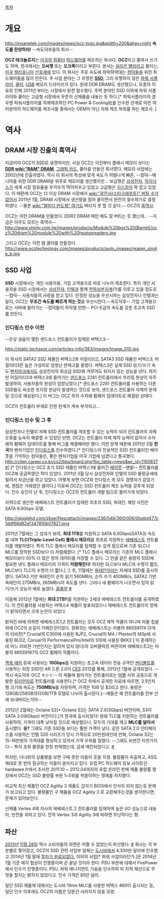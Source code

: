 [[목차]]

= 개요 =
http://insanetek.com/images/news/ocz-logo.jpg&width=200&align=right
'''속도를 찬양하라!''' --속도덕후들의 회사--

'''OCZ 테크놀로지'''는 [[미국]]의 [[컴퓨터]] [[하드웨어]]를 제조하는 회사다. '''OCZ'''라고 줄여서 쓰기도 하며, 한국에서는 '''오씨젯''' 또는 '''오크족'''이라고 부른다. 본사는 [[실리콘 밸리]]라고 불리는, [[미국]] [[캘리포니아]] [[산호세]]에 있다. 이 회사는 주로 속도에 하악하악대는 [[컴덕]]들을 위한 하드웨어들을 많이 만든다. 주 사업 분야는 그 유명한 '''[[SSD]]''', 그리 유명하지 않은 [[파워 서플라이]], [[쿨러]], [[USB]] 메모리 드라이브가 있다. 원래 DDR DRAM도 생산했으나, 모종의 이유로 인해 2011년 부터는 시장에서 완전 철수했다. 주력 분야인 SSD 이외에 파워 서플라이와 쿨러는 고급형 시장에서 꾸준히 신제품을 내놓는 듯 하다.[* 파워서플라이의 경우엔 파워서플라이를 자체제조하던 PC Power & Cooling社를 인수한 관계로 이런 여러분야의 하드웨어를 제조사들 중에서는 OEM이 아닌 자체 제조 파워를 파는 제조사. ]

= 역사 =
== DRAM 시장 진출의 흑역사 ==

지금이야 OCZ가 SSD로 유명하지만, 사실 OCZ는 이전부터 플래시 메모리 보다는 '''[[DDR]] [[wiki:"RAM" DRAM]]''', [[그래픽 카드]], 쿨러를 만들던 회사였다. 메모리 사업에는 2002년에 진출하였다. 역시 이 회사의 특성에 맞게 속도가 허벌나게 빠른, --컴덕--매니아를 위한 DDR DRAM을 위주로 메모리를 생산했지만... 보급형은 [[삼성전자]], [[하이닉스]]가 세계 시장 점유율을 우걱우걱 먹어치우고 있었고 고급형은 [[지스킬]]이 꽉 잡고 있었다. 이 때문에 OCZ는 더 이상 DRAM 시장에서 [[wiki:"광전사(스타크래프트)" 버틸 수가 없어서]] 2011년 1월, DRAM 시장에서 생산량을 점차 줄이면서 완전히 철수하기로 결정하였다. --물론 [[wiki:"엘피다 반도체" 여기]]도 버티지 못 할 것 같다.-- OCZ의 [[흑역사]].

OCZ는 이런 DRAM을 만들었다. DDR2 DRAM 때만 해도 잘 버티는 듯 했는데... --지금은 아무도 모르는 흑역사--
http://www.shinly.com.tw/images/products/Module%20box%20(Barret)/ocz%20dram%20module%20with%20heatspreaders.jpg

그리고 OCZ는 이런 램 쿨러를 만들었다.
http://www.ocztechnology.com/images/products/auto_images/reaper_single_b.jpg

== SSD 사업 ==

'''SSD''' 시장에서는 개인 사용자용, 기업 고객용으로 따로 나누어 제조한다. 특히 개인 사용자용 SSD 시장에서는 [[삼성전자]], [[인텔]]과 함께 [[천하삼분지계]](?)를 이루고 있을 정도로 --컴덕-- 사용자들의 사랑을 받고 있다. 안정된 성능을 우선시하는 삼성전자나 인텔과는 달리, OCZ는 '''무조건 속도를 빠르게 하는 것'''을 우선시한다.--속도덕후-- 기업 고객용으로는 서버에 들어가는 --컴덕들이 하악댈 만한-- PCI-E급의 속도를 갖춘 초고속 SSD를 만든다.

=== 인디링스 인수 이전 ===

--온갖 설움이 맺힌 샌드포스 컨트롤러가 탑재된 버텍스3--

http://static.techspot.com/articles-info/383/images/Image_01S.jpg

이 회사의 SATA2 SSD 제품인 버텍스2와 어질리티2, SATA3 SSD 제품인 버텍스3, 어질리티3은 높은 가성비로 엄청난 판매고를 올렸다. 버텍스3은 실제 SSD 읽기/쓰기 속도 [[벤치마크]]에서도 삼성전자의 최상급 SSD와 겨루어도 뒤지지 않는 성능을 낸다. 하지만 어질리티3과 버텍스3에 들어가는 [[샌드포스]] 2281 컨트롤러에서 프리징 현상이 자주 발생하여, 사용자들의 원성이 엄청났었다.[* 샌드포스 2281 컨트롤러를 사용하는 다른 SSD들도 비슷한 프리징 현상이 발생하는 것으로 보아, 샌드포스 컨트롤러 자체의 문제일 것으로 예상된다.] 이 버그는 OCZ 측의 수차례 펌웨어 업데이트로 해결된 상태다.

OCZ의 컨트롤러 부재로 인한 한계가 계속 부각되고...

=== 인디링스 인수 및 그 후 ===

삼성전자나 인텔이 자체 SSD 컨트롤러를 제조할 수 있는 능력이 되어 컨트롤러의 자체 오류를 능숙히 해결할 수 있었던 반면, OCZ는 컨트롤러 자체 제작 능력이 없어서 수차례의 펌웨어 업데이트를 통해 버그를 해결해야만 했다. 이런 문제 때문에 2011년 3월 '''한국'''의 벤처기업인 [[인디링스]]를 인수하였다.[* 인디링스의 전설적인 SSD 컨트롤러인 베어풋을 기억하는 컴덕들은, 좋은 벤처기업을 미국 기업에 넘겼다고 통곡했다. [[http://clien.career.co.kr/cs2/bbs/board.php?bo_table=news&wr_id=1100837 #]]] [* 인디링스는 OCZ 초기 SSD 제품인 버텍스1에 들어간 [[베어풋]]--맨발-- 컨트롤러를 OCZ에 공급하였던 적이 있었다. 2011년 3월 당시 삼성전자와 인텔의 SSD 물량공세에 밀려서 자금난을 겪고 있었다. 어떻게 보면 OCZ와 인디링스 측 모두 경쟁자가 같았기에, 괜찮은 거래였던 셈이다.] 이로써 OCZ는 SSD 컨트롤러 제조 능력을 갖추게 되었다. 인수 승인이 난 후, 인디링스는 OCZ의 컨트롤러 개발 팀으로 들어가게 되었다.

자력으로 생산한 에베레스트 컨트롤러가 탑재된 최초의 SSD, 옥테인. 해당 사진은 SATA 6.0Gbps 모델.

http://gigglehd.com/zbxe/files/attach/images/236/548/360/006/0babd477c1ddf66d82ef347810b07821.png

2011년 7월에는 그 성과가 보여, '''최대 1TB'''를 지원하고 SATA 6.0Gbps(SATA3) 속도를 내며 '''TLC(Triple-Level Cell) 플래시 메모리'''를 최초로 지원하는 [[에베레스트]] 컨트롤러를 개발하였다. 특히 TLC 플래시 메모리를 탑재할 수 있게 됨으로써 기존 SLC나 MLC를 장착한 SSD보다 더 저렴해졌다. [* TLC 플래시 메모리는 기존의 MLC 플래시 메모리보다 50% 더 많은 양의 데이터를 저장할 수 있다. 그 만큼 같은 용량의 SSD에 필요한 낸드 플래시 메모리의 가격이 '''저렴해진다'''! 하지만 SLC보다 MLC의 수명이 짧듯, MLC보다 TLC의 수명이 더 짧다.] 그 후, 11월에는 [[옥테인]]이라는 차세대 SSD를 출시하였다. SATA3 기반 옥테인이 순차 읽기 560MB/s, 순차 쓰기 400MB/s, SATA2 기반 옥테인이 275MB/s, 265MB/s의 속도를 낸다. 그러나 새 펌웨어가 나오면서 임의 읽기/쓰기 성능이 배로 늘었다. [[흠좀무]] [http://gigglehd.com/zbxe/6926666 #]

이듬해 2012년 1월에는 '''최대 2TB!!'''를 지원하는 2세대 에베레스트 컨트롤러를 공개하였다. 이 컨트롤러를 사용하는 버텍스4 제품이 발표되었으나 에베레스트 컨트롤러의 정체가 밝혀지면서 크게 논란이 되었다.

밝혀진 바에 의하면 에베레스트1,2 컨트롤러는 모두 OCZ 제작 작품이 아니며 마블 칩셑위에 OCZ의 손길이 가해진것이었다. 정확히는 에베레스트는 마블의 88SS9174 (3개의 리비젼[* Crucial의 C300에 사용된 BJP2, Crucial의 M4 /  Plextor의 M3p에 사용된 BLD2, Corsair의 PerformancePro/Intel의 510에 사용된 BKK2 ] 이 존재하는데 어느 리비젼 기반인지는 알려져 있지 않다)의 오버클럭킹 버젼이며 에베레스트2는 마블의 88SS9187의 OCZ 펌웨어 작품이다.

[[맥북 에어]] 등에 사용되는 '''10Gbps'''를 지원하는 초고속 데이터 전송 규격인 [[썬더볼트]]를 사용하는 외장 SSD인 AR 드론 2.0이 [[CES]] 2012를 통해, 2012년 1월에 공개되었다. --역시 속도덕후 OCZ ㅎㄷㄷ-- 이 제품에 들어가는 컨트롤러로는 [[마벨]] 사와 공동으로 개발한 [[킬리만자로]] 컨트롤러를 사용한다.[* OCZ 측에서 공개한 자료에 따르면, 3.5인치형 크기에 속도는 '''750MB/s'''를 자랑하며, 가격은 1GB 당 $2라고 한다. 용량은 128GB/256GB/512GB/1TB 모델로 나뉘어 출시된다.]--얘들은 왜 컨트롤러를 전부 산에 보내버리는거야--

2012년 2월에는 Octane S2[* Octane S2는 SATA 2.0(3Gbps) 버전이며, S3이 SATA 3.0(6Gbps) 버전이다.]가 한국에 출시되었다! 원래 TLC를 지원하는 컨트롤러를 사용하여, 가격이 대폭 낮아질 것으로 예상했으나, 모두의 기대를 깨고 '''MLC를 달아서''' 출시했다. '''응?''' 그래도 기존 SSD들 보다는 훨씬 가격이 낮다. 같은 SATA 2.0 인터페이스를 사용하는 인텔 320 시리즈가 당시 가격으로 20만원대인데 반해, Octane S2는 15-16만원의 가격대를 형성하고 있어서 가격 우위를 점했다. --그래도 비싼건 마찬가지다-- 특히 초회 물량을 한정 판매했는데, 금세 매진되었다고. [http://www.bodnara.co.kr/bbs/article.html?D=7&cate=5&d_category=8&num=88980 #]

하지만, 다나와의 상품평을 보면 구매 못한 이들이 웃을 지경. 불량품이 속출하고, AS도 제대로 못 받아 절규하는 이들이 쏟아지고 있다. 유럽 PC 하드웨어 정보 사이트인 hardware.fr에서 조사한 2011.10 ~ 2012.04까지의 유럽 온라인 판매 제품 불량률 랭킹에서 OCZ는 SSD 불량률 부문 1~5위를 싹쓸이하는 영예를 차지했다. 

비교적 최신 제품인 OCZ Agility 3 제품도 갑자기 BIOS에서 인식이 되지 않는등 문제가 보고되고 있다. 불량품인 구 제품을 OCZ Agility 3 로 교환해주는것을 생각한다면, 문제가 있어보인다.

신제품 Vertex 4에 자사의 에베레스트 2 컨트롤러를 탑재하며 높은 I/O 성능으로 내놓아, 반전을 꾀하고 있다. 전작 Vertex 3과 Agility 3에 비하면 무난하다는 평.

== 파산 ==
[[2013년]] [[11월 28일]] 역시 소비자들의 외면은 어쩔 수 없었는지 파산했다. [http://www.engadget.com/2013/11/27/ocz-declares-bankruptcy/ #] 회사는 각 부분별로 찢어졌고, OCZ의 SSD 관련 사업부 일체는 [[도시바]]에서 4,300만 달러에 인수했고 2014년 1월 말에 [http://www.bodnara.co.kr/bbs/article.html?D=7&cate=5&d_category=8&num=105521|인수합병 절차가 완료되었다.] 이외의 사업[* 파워 사업이라던가.]은 2014년 1월 기준 매각 협상이 진행중이며 곧 끝날 것이라 한다. PSU 부문에 대해서 FirePower에서 인수가 진행중이다. PSU, 파워 매니지먼트 기술을 인수하여 이 지적 재산으로 무엇을 할지는 밝히지 않았다고. 인수 가격은 85만 달러.

일단 SSD 제품에 대해서는 도시바 19nm MLC를 사용한 버텍스 460이 출시되는 등, 일단 인수 이후에도 OCZ의 이름은 당분간 사라지지 않을 모양.
